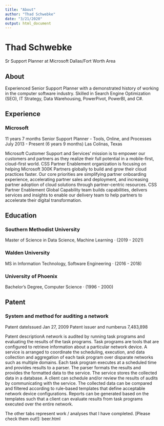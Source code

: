```yaml
---
title: "About"
author: "Thad Schwebke"
date: "3/21/2020"
output: html_document
---
```


[logo]:pic.jfif

# Thad Schwebke
[LinkedIn Profile]:www.linkedin.com/in/thadschwebke
Sr Support Planner at Microsoft
Dallas/Fort Worth Area

## About
Experienced Senior Support Planner with a demonstrated history of
working in the computer software industry. Skilled in Search Engine
Optimization (SEO), IT Strategy, Data Warehousing, PowerPivot,
PowerBI, and C#.

## Experience
### Microsoft
11 years 7 months
Senior Support Planner - Tools, Online, and Processes
July 2013 - Present (6 years 9 months)
Las Colinas, Texas

Microsoft Customer Support and Services’ mission is to empower our customers and partners as they realize their full potential in a mobile-first, cloud-first world. CSS Partner Enablement organization is focusing on helping Microsoft 300K Partners globally to build and grow their cloud practices faster. Our core priorities are simplifying partner onboarding experience, accelerating
partner sales and deployment, and increasing partner adoption of cloud solutions through partner-centric resources. CSS Partner Enablement Global Capability team builds capabilities, delivers services and insights to enable our delivery team to help partners to accelerate their digital transformation.

## Education
### Southern Methodist University
Master of Science in Data Science, Machine Learning · (2019 - 2021)

### Walden University
MS in Information Technology, Software Engineering · (2016 - 2018)

### University of Phoenix
Bachelor’s Degree, Computer Science · (1996 - 2000)


## Patent
### System and method for auditing a network
Patent dateIssued Jan 27, 2009  Patent issuer and numberus 7,483,898

Patent descriptionA network is audited by running task programs and evaluating the results of the task programs. Task programs are tools that are configured to retrieve information about a particular network device. A service is arranged to coordinate the scheduling, execution, and data collection and aggregation of each task program over disparate networks such as multiple domains. Each task program executes at a scheduled time and provides results to a parser. The parser formats the results and provides the formatted data to the service. The service stores the collected data in a database. A client can schedule and/or review the results of audits by communicating with the service. The collected data can be compared and filtered according to rule-based templates that define acceptable network device configurations. Reports can be generated based on the templates such that a client can evaluate results from task programs executed over the entire network.

The other tabs represent work / analyses that I have completed.  [Please check them out!]: beer.html